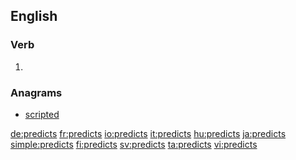 ==English==

===Verb===
{{head|en|verb form}}

# {{en-third-person singular of|predict}}

===Anagrams===
* [[scripted#English|scripted]]

[[de:predicts]]
[[fr:predicts]]
[[io:predicts]]
[[it:predicts]]
[[hu:predicts]]
[[ja:predicts]]
[[simple:predicts]]
[[fi:predicts]]
[[sv:predicts]]
[[ta:predicts]]
[[vi:predicts]]